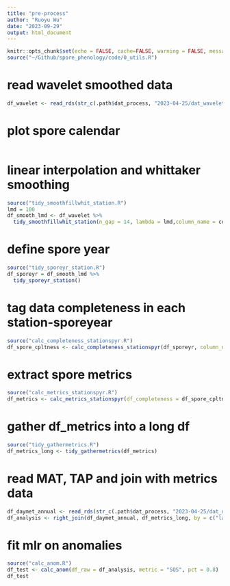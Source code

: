 ```yaml
---
title: "pre-process"
author: "Ruoyu Wu"
date: "2023-09-29"
output: html_document
---
```


```r
knitr::opts_chunk$set(echo = FALSE, cache=FALSE, warning = FALSE, message = FALSE)
source("~/Github/spore_phenology/code/0_utils.R")
```

<!-- # read spore data -->
<!-- ```{r read} -->
<!-- df_spore <- read_rds(str_c(.path$dat_process, "2023-04-25/spore_dat.rds")) -->
<!-- ``` -->

<!-- # filter the stations -->
<!-- ```{r filter, message=FALSE, warning=FALSE} -->
<!-- source("filt_taxa_station_raw_data.R") -->
<!-- df_siteyear <- filt_taxa_station_raw_data(df_spore, "Total", 10, 3) -->
<!-- ``` -->

<!-- # rename stations and tag number for each station -->
<!-- ```{r message=FALSE, warning=FALSE} -->
<!-- source("tidy_rename_number_station.R") -->
<!-- df_site <- tidy_rename_number_station(df_siteyear) -->
<!-- ``` -->

<!-- # generate and save site meta data -->
<!-- ```{r meta} -->
<!-- df_meta <- df_site %>%  -->
<!--   distinct(n, .keep_all = T) %>%  -->
<!--   dplyr::select(-year, -date, -count) -->
<!-- write_rds(df_meta, str_c(.path$dat_process, "2023-04-25/meta.rds")) -->
<!-- ``` -->

<!-- # pre-process spore raw data: pad the date to full year round -->
<!-- ```{r full} -->
<!-- source("tidy_fulldate_station.R") -->
<!-- df_full <- tidy_fulldate_station(df_site) -->
<!-- ``` -->

<!-- # natural log transform the spore raw data before interpolation -->
<!-- ```{r naural } -->
<!-- df_full <- df_full %>%  -->
<!--   mutate(count_ln = log(count + 1)) -->
<!-- ``` -->

<!-- # pre-process spore raw data: smoothing - three methods -->
<!-- ```{r whittaker smoothing, message=FALSE, warning=FALSE} -->
<!-- source("tidy_smoothfillwhit_station.R") -->
<!-- source("tidy_smoothweiwhit_station.R") -->
<!-- source("tidy_smoothwavelet_station.R") -->
<!-- df_smooth <- df_full %>% -->
<!--   tidy_smoothfillwhit_station(n_gap = 14, lambda = 1800,column_name = count, new_column_name = count_fillwhit) %>% -->
<!--   tidy_smoothweiwhit_station(n_gap = 14, lambda = 1800, column_name = count, new_column_name = count_weiwhit) %>% -->
<!--   tidy_smoothwavelet_station(column_name = count, new_column_name = count_wavelet) -->
<!-- ``` -->

<!-- # pre-process ln data: smoothing - three methods -->
<!-- ```{r whittaker smoothing, message=FALSE, warning=FALSE} -->
<!-- source("tidy_smoothfillwhit_station.R") -->
<!-- source("tidy_smoothweiwhit_station.R") -->
<!-- source("tidy_smoothwavelet_station.R") -->
<!-- df_ln_smooth <- df_full %>% -->
<!--   tidy_smoothfillwhit_station(n_gap = 14, lambda = 1800,column_name = count_ln, new_column_name = count_fillwhit) %>% -->
<!--   tidy_smoothweiwhit_station(n_gap = 14, lambda = 1800, column_name = count_ln, new_column_name = count_weiwhit) %>% -->
<!--   tidy_smoothwavelet_station(column_name = count_ln, new_column_name = count_wavelet) -->
<!-- ``` -->

<!-- # read the offset and insert into the smoothed dataset -->
<!-- ```{r read offset and merge with smooth data} -->
<!-- source("read_offset_station.R") -->
<!-- df_smooth <- df_smooth %>% -->
<!--   left_join(df_offset, by = c("lat", "lon", "station", "state", "country", "id")) -->
<!-- df_ln_smooth <- df_ln_smooth %>% -->
<!--   left_join(df_offset, by = c("lat", "lon", "station", "state", "country", "id")) -->
<!-- ``` -->

<!-- # save the smoothed dataset, because smoothing takes much time -->
<!-- ```{r save df_smooth} -->
<!-- write_rds(df_smooth, str_c(.path$dat_process, "2023-04-25/smooth_compare.rds")) -->
<!-- write_rds(df_ln_smooth, str_c(.path$dat_process, "2023-04-25/ln_smooth_compare.rds")) -->
<!-- ``` -->

<!-- # read the smoothed dataset -->
<!-- ```{r read df_smooth} -->
<!-- df_smooth <- read_rds(str_c(.path$dat_process, "2023-04-25/smooth_compare.rds")) -->
<!-- df_ln_smooth <- read_rds(str_c(.path$dat_process, "2023-04-25/ln_smooth_compare.rds")) -->
<!-- ``` -->

<!-- # only keep wavelet data -->
<!-- ```{r} -->
<!-- df_wavelet <- df_smooth %>% -->
<!--   dplyr::select(-count_fillwhit, -count_weiwhit) %>%  -->
<!--   rename(lmd_offset = lambda) -->
<!-- write_rds(df_wavelet, str_c(.path$dat_process, "2023-04-25/dat_wavelet.rds")) -->
<!-- ``` -->

# read wavelet smoothed data
```r
df_wavelet <- read_rds(str_c(.path$dat_process, "2023-04-25/dat_wavelet.rds"))
```

# plot spore calendar
```r

```

<!-- # manipulate lambda for all stations -->
<!-- ```{r} -->
<!-- source("tidy_smoothfillwhit_station.R") -->
<!-- source("tidy_smoothweiwhit_station.R") -->
<!-- source("plot_smooth_compare.R") -->
<!-- df_plot <- tibble( -->
<!--   n = 1:30, -->
<!--   a = vector("list", 30) -->
<!-- ) -->
<!-- for (l in c(1:30)) { -->
<!--   lmd = l * 100 -->
<!--   df_smooth_lmd <- df_wavelet %>% -->
<!--     tidy_smoothfillwhit_station(n_gap = 14, lambda = lmd,column_name = count, new_column_name = count_fillwhit) %>% -->
<!--     tidy_smoothweiwhit_station(n_gap = 14, lambda = lmd, column_name = count, new_column_name = count_weiwhit) -->
<!--   gg_smooth_compare_all <- plot_smooth_compare_all(df_smooth_lmd, 8, wavelet = F) -->
<!--   df_plot$a[[l]] <- gg_smooth_compare_all -->
<!-- } -->
<!-- pdf( -->
<!--   "~/Github/spore_phenology/output/figures/smooth_compare/p_compare_smooth.pdf", -->
<!--   width = 8*8, -->
<!--   height = 8*.618*7 -->
<!--   ) -->
<!-- for (i in c(1:30)) { -->
<!--   print(df_plot$a[[i]]) -->
<!-- } -->
<!-- dev.off() -->
<!-- ``` -->

<!-- # manipulate lambda for all stations -->
<!-- ```{r plot smoothing compare station} -->
<!-- for (i in 1:55) { -->

<!--   df_plot <- tibble( -->
<!--     n = 1:30, -->
<!--     a = vector("list", 30)) -->

<!--   for (l in 1:30) { -->
<!--     lmd = l * 100 -->
<!--     df_smooth_lmd <- df_wavelet %>% -->
<!--       filter(n == i) %>%  -->
<!--       tidy_smoothfillwhit_station(n_gap = 14, lambda = lmd,column_name = count, new_column_name = count_fillwhit) %>% -->
<!--       tidy_smoothweiwhit_station(n_gap = 14, lambda = lmd, column_name = count, new_column_name = count_weiwhit) -->
<!--     gg_smooth_compare_station <- plot_smooth_compare_all(df_smooth_lmd, 1, wavelet = F) -->
<!--     df_plot$a[[l]] <- gg_smooth_compare_station -->
<!--   } -->

<!--   pdf( -->
<!--     str_c("~/Github/spore_phenology/output/figures/smooth_compare/p_compare_smoothing_station", i, ".pdf"), -->
<!--     width = 8, -->
<!--     height = 8*.618 -->
<!--     ) -->
<!--   for (l in c(1:30)) { -->
<!--     print(df_plot$a[[l]]) -->
<!--     } -->
<!--   dev.off() -->

<!-- } -->
<!-- ``` -->

# linear interpolation and whittaker smoothing
```r
source("tidy_smoothfillwhit_station.R")
lmd = 100
df_smooth_lmd <- df_wavelet %>%
  tidy_smoothfillwhit_station(n_gap = 14, lambda = lmd,column_name = count, new_column_name = count_fillwhit)
```

# define spore year
```r
source("tidy_sporeyr_station.R")
df_sporeyr = df_smooth_lmd %>% 
  tidy_sporeyr_station()
```

# tag data completeness in each station-sporeyear
```r
source("calc_completeness_stationspyr.R")
df_spore_cpltness <- calc_completeness_stationspyr(df_sporeyr, column_name = count_fillwhit)
```

# extract spore metrics
```r
source("calc_metrics_stationspyr.R")
df_metrics <- calc_metrics_stationspyr(df_completeness = df_spore_cpltness, df_raw = df_sporeyr)
```

# gather df_metrics into a long df
```r
source("tidy_gathermetrics.R")
df_metrics_long <- tidy_gathermetrics(df_metrics)
```

<!-- # download the climate data -->
<!-- ```{r download daymet} -->
<!-- df_meta = read_rds(str_c(.path$dat_process, "2023-04-25/meta.rds")) -->
<!-- source("down_daymet_station_date.R") -->
<!-- df_daymet_allday <- down_daymet_station_date(df_meta) -->
<!-- write_rds(df_daymet_allday, str_c(.path$dat_process, "2023-04-25/dat_daymet_raw.rds")) -->
<!-- ``` -->

<!-- # read datmet raw data -->
<!-- ```{r} -->
<!-- df_daymet_raw <- read_rds(str_c(.path$dat_process, "2023-04-25/dat_daymet_raw.rds")) -->
<!-- ``` -->

<!-- # calculate MAT, TAP in each spore year -->
<!-- ```{r} -->
<!-- source("calc_climate_stationspyr.R") -->
<!-- df_daymet_annual <- calc_climate_stationspyr(df_daymet_raw, df_sporeyear = df_sporeyr) -->
<!-- write_rds(df_daymet_annual, str_c(.path$dat_process, "2023-04-25/dat_daymet_annual.rds")) -->
<!-- ``` -->

# read MAT, TAP and join with metrics data
```r
df_daymet_annual <- read_rds(str_c(.path$dat_process, "2023-04-25/dat_daymet_annual.rds"))
df_analysis <- right_join(df_daymet_annual, df_metrics_long, by = c("lat", "lon", "station", "city", "state", "country", "id", "n", "offset", "year_new"))
```

# fit mlr on anomalies
```r
source("calc_anom.R")
df_test <- calc_anom(df_raw = df_analysis, metric = "SOS", pct = 0.8)
df_test
```
